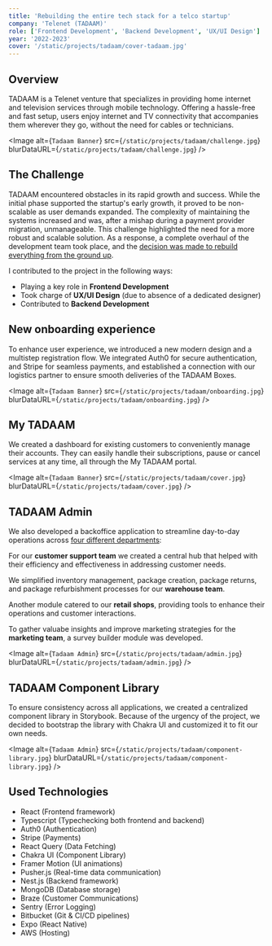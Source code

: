 ```yaml
---
title: 'Rebuilding the entire tech stack for a telco startup'
company: 'Telenet (TADAAM)'
role: ['Frontend Development', 'Backend Development', 'UX/UI Design']
year: '2022-2023'
cover: '/static/projects/tadaam/cover-tadaam.jpg'
---
```


## Overview

TADAAM is a Telenet venture that specializes in providing home internet and
television services through mobile technology. Offering a hassle-free and fast
setup, users enjoy internet and TV connectivity that accompanies them wherever
they go, without the need for cables or technicians.

<Image
  alt={`Tadaam Banner`}
  src={`/static/projects/tadaam/challenge.jpg`}
  blurDataURL={`/static/projects/tadaam/challenge.jpg`}
/>

## The Challenge

TADAAM encountered obstacles in its rapid growth and success. While the initial
phase supported the startup's early growth, it proved to be non-scalable as user
demands expanded. The complexity of maintaining the systems increased and was,
after a mishap during a payment provider migration, unmanageable. This challenge
highlighted the need for a more robust and scalable solution. As a response, a
complete overhaul of the development team took place, and the <u>decision was
made to rebuild everything from the ground up</u>.

I contributed to the project in the following ways:

- Playing a key role in <b>Frontend Development</b>
- Took charge of <b>UX/UI Design</b> (due to absence of a dedicated designer)
- Contributed to <b>Backend Development</b>

## New onboarding experience

To enhance user experience, we introduced a new modern design and a multistep
registration flow. We integrated Auth0 for secure authentication, and Stripe for
seamless payments, and established a connection with our logistics partner to
ensure smooth deliveries of the TADAAM Boxes.

<Image
  alt={`Tadaam Banner`}
  src={`/static/projects/tadaam/onboarding.jpg`}
  blurDataURL={`/static/projects/tadaam/onboarding.jpg`}
/>

## My TADAAM

We created a dashboard for existing customers to conveniently manage their
accounts. They can easily handle their subscriptions, pause or cancel services
at any time, all through the My TADAAM portal.

<Image
  alt={`Tadaam Banner`}
  src={`/static/projects/tadaam/cover.jpg`}
  blurDataURL={`/static/projects/tadaam/cover.jpg`}
/>

## TADAAM Admin

We also developed a backoffice application to streamline day-to-day operations
across <u>four different departments</u>:

For our <b>customer support team</b> we created a central hub that helped with
their efficiency and effectiveness in addressing customer needs.

We simplified inventory management, package creation, package returns, and
package refurbishment processes for our <b>warehouse team</b>.

Another module catered to our <b>retail shops</b>, providing tools to enhance
their operations and customer interactions.

To gather valuabe insights and improve marketing strategies for the <b>marketing
team</b>, a survey builder module was developed.

<Image
  alt={`Tadaam Admin`}
  src={`/static/projects/tadaam/admin.jpg`}
  blurDataURL={`/static/projects/tadaam/admin.jpg`}
/>

## TADAAM Component Library

To ensure consistency across all applications, we created a centralized
component library in Storybook. Because of the urgency of the project, we
decided to bootstrap the library with Chakra UI and customized it to fit our own
needs.

<Image
  alt={`Tadaam Admin`}
  src={`/static/projects/tadaam/component-library.jpg`}
  blurDataURL={`/static/projects/tadaam/component-library.jpg`}
/>

## Used Technologies

- React (Frontend framework)
- Typescript (Typechecking both frontend and backend)
- Auth0 (Authentication)
- Stripe (Payments)
- React Query (Data Fetching)
- Chakra UI (Component Library)
- Framer Motion (UI animations)
- Pusher.js (Real-time data communication)
- Nest.js (Backend framework)
- MongoDB (Database storage)
- Braze (Customer Communications)
- Sentry (Error Logging)
- Bitbucket (Git & CI/CD pipelines)
- Expo (React Native)
- AWS (Hosting)
